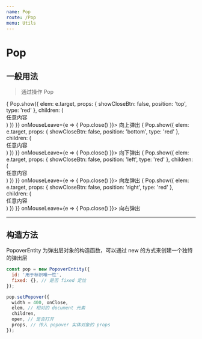 ```yaml
---
name: Pop
route: /Pop
menu: Utils
---
```



# Pop

## 一般用法

> 通过操作 Pop

<PropsTable of={Popover} />

<Playground>
  <span className="mr10" onMouseEnter={e => {
    Pop.show({
      elem: e.target,
      props: {
        showCloseBtn: false,
        position: 'top',
        type: 'red'
      },
      children: (
        <div className="p10">任意内容</div>
      )
    })
  }} onMouseLeave={e => {
    Pop.close()
  }}>
    向上弹出
  </span>
  <span className="mr10" onMouseEnter={e => {
    Pop.show({
      elem: e.target,
      props: {
        showCloseBtn: false,
        position: 'bottom',
        type: 'red'
      },
      children: (
        <div className="p10">任意内容</div>
      )
    })
  }} onMouseLeave={e => {
    Pop.close()
  }}>
    向下弹出
  </span>
  <span className="mr10" onMouseEnter={e => {
    Pop.show({
      elem: e.target,
      props: {
        showCloseBtn: false,
        position: 'left',
        type: 'red'
      },
      children: (
        <div className="p10">任意内容</div>
      )
    })
  }} onMouseLeave={e => {
    Pop.close()
  }}>
    向左弹出
  </span>
  <span className="mr10" onMouseEnter={e => {
    Pop.show({
      elem: e.target,
      props: {
        showCloseBtn: false,
        position: 'right',
        type: 'red'
      },
      children: (
        <div className="p10">任意内容</div>
      )
    })
  }} onMouseLeave={e => {
    Pop.close()
  }}>
    向右弹出
  </span>
</Playground>

-------

## 构造方法

PopoverEntity 为弹出层对象的构造函数，可以通过 new 的方式来创建一个独特的弹出层

```js static
const pop = new PopoverEntity({
  id: '用于标识唯一性',
  fixed: {}, // 是否 fixed 定位
});

pop.setPopover({
  width = 400, onClose,
  elem, // 相对的 document 元素
  children,
  open, // 是否打开
  props, // 传入 popover 实体对象的 props
});
```
